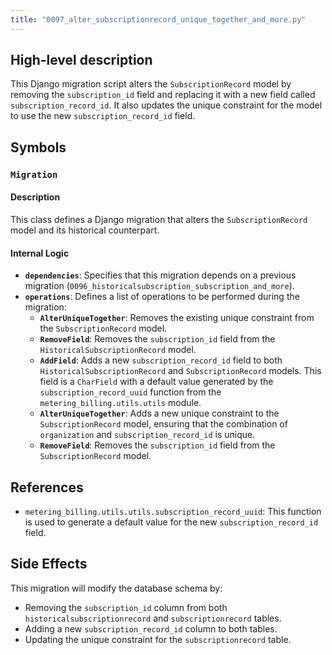 ```yaml
---
title: "0097_alter_subscriptionrecord_unique_together_and_more.py"
---
```


## High-level description
This Django migration script alters the `SubscriptionRecord` model by removing the `subscription_id` field and replacing it with a new field called `subscription_record_id`. It also updates the unique constraint for the model to use the new `subscription_record_id` field.

## Symbols

### `Migration`
#### Description
This class defines a Django migration that alters the `SubscriptionRecord` model and its historical counterpart.

#### Internal Logic
- **`dependencies`**: Specifies that this migration depends on a previous migration (`0096_historicalsubscription_subscription_and_more`).
- **`operations`**: Defines a list of operations to be performed during the migration:
    - **`AlterUniqueTogether`**: Removes the existing unique constraint from the `SubscriptionRecord` model.
    - **`RemoveField`**: Removes the `subscription_id` field from the `HistoricalSubscriptionRecord` model.
    - **`AddField`**: Adds a new `subscription_record_id` field to both `HistoricalSubscriptionRecord` and `SubscriptionRecord` models. This field is a `CharField` with a default value generated by the `subscription_record_uuid` function from the `metering_billing.utils.utils` module.
    - **`AlterUniqueTogether`**: Adds a new unique constraint to the `SubscriptionRecord` model, ensuring that the combination of `organization` and `subscription_record_id` is unique.
    - **`RemoveField`**: Removes the `subscription_id` field from the `SubscriptionRecord` model.

## References
- `metering_billing.utils.utils.subscription_record_uuid`: This function is used to generate a default value for the new `subscription_record_id` field.

## Side Effects
This migration will modify the database schema by:
- Removing the `subscription_id` column from both `historicalsubscriptionrecord` and `subscriptionrecord` tables.
- Adding a new `subscription_record_id` column to both tables.
- Updating the unique constraint for the `subscriptionrecord` table.
